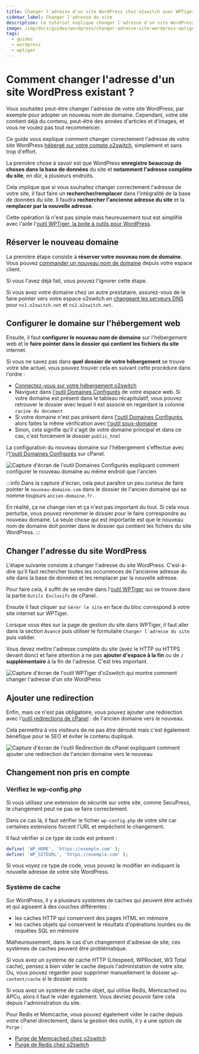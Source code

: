 ```yaml
---
title: Changer l'adresse d'un site WordPress chez o2switch avec WPTiger
sidebar_label: Changer l'adresse du site
description: Ce tutoriel explique changer l'adresse d'un site WordPress hebergé chez O2switch avec l'aide de WPTiger
image: /img/docs/guides/wordpress/changer-adresse-site-wordpress-wptiger.png
tags:
  - guides
  - wordpress
  - wptiger
---
```

# Comment changer l'adresse d'un site WordPress existant ?

Vous souhaitez peut-être changer l'adresse de votre site WordPress, par exemple pour adopter un nouveau nom de domaine.
Cependant, votre site contient déjà du contenu, peut-être des années d'articles et d'images, et vous ne voulez pas tout
recommencer.

Ce guide vous explique comment changer correctement l'adresse de votre site WordPress [hébergé sur votre compte
o2switch](https://www.o2switch.fr/), simplement et sans trop d'effort. 

La première chose à savoir est que WordPress **enregistre beaucoup de choses dans la base de données** du site et
**notamment l'adresse complète du site**, en dûr, à plusieurs endroits. 

Cela implique que si vous souhaitez changer correctement l'adresse de votre site, il faut faire un
**rechercher/remplacer** dans l'intégralité de la base de données du site. Il faudra **rechercher l'ancienne adresse du
site** et la **remplacer par la nouvelle adresse**. 

Cette opération là n'est pas simple mais heureusement tout est simplifié avec l'aide l'[outil WPTiger, la boite à outils
pour WordPress](/cpanel/o2switch/wptiger/). 

## Réserver le nouveau domaine

La première étape consiste à **réserver votre nouveau nom de domaine**. Vous pouvez [commander un nouveau nom de
domaine](https://clients.o2switch.fr/acheter-nom-de-domaine) depuis votre espace client.

Si vous l'avez déjà fait, vous pouvez l'ignorer cette étape. 

Si vous avez votre domaine chez un autre prestataire, assurez-vous de le faire pointer vers votre espace o2switch en
[changeant les serveurs DNS](/nom-de-domaine) pour  `ns1.o2switch.net` et `ns2.o2switch.net`. 

## Configurer le domaine sur l'hébergement web

Ensuite, il faut **configurer le nouveau nom de domaine** sur l'hébergement web et le **faire pointer dans le dossier
qui contient les fichiers du site** internet. 

Si vous ne savez pas dans **quel dossier de votre hébergement** se trouve votre site actuel, vous pouvez trouver cela en
suivant cette procédure dans l'ordre : 
  - [Connectez-vous sur votre hébergement o2switch](/guides/cpanel/comment-se-connecter)
  - Naviguez dans [l'outil Domaines Configurés](/cpanel/domaines/configuration-domaine) de votre espace web. Si votre
    domaine est présent dans le tableau récapitulatif, vous pouvez retrouver le dossier avec lequel il est associé en
    regardant la colonne `racine du document`
  - Si votre domaine n'est pas présent dans [l'outil Domaines Configurés](/cpanel/domaines/configuration-domaine),
   alors faites la même vérification avec [l'outil sous-domaine](/cpanel/domaines/configuration-sous-domaine)
  - Sinon, cela signifie qu'il s'agit de votre domaine principal et dans ce cas, c'est forcément le dossier
    `public_html`

La configuration du nouveau domaine sur l'hébergement s'effectue avec l'[l'outil Domaines
Configurés](/cpanel/domaines/configuration-domaine) sur cPanel. 

<Image
    src="/img/docs/guides/wordpress/changer-adresse-site-wordpress.png"
    title="Configuration du nouveau domaine dans le même dossier que l'ancien domaine"
    caption="Configuration du nouveau domaine dans le dossier du site existant"
    alt="Capture d'écran de l'outil Domaines Configurés expliquant comment configurer le nouveau domaine au même endroit
    que l'ancien"
/>

:::info
Dans la capture d'écran, cela peut paraître un peu curieux de faire pointer le `nouveau-domaine.com` dans le dossier de
l'ancien domaine qui se nomme toujours `ancien-domaine.fr`. 

En réalité, ça ne change rien et ça n'est pas important du tout. Si cela vous perturbe, vous pouvez renommer le dossier
pour le faire correspondre au nouveau domaine. La seule chose qui est importante est que le nouveau nom de domaine doit
pointer dans le dossier qui contient les fichiers du site WordPress.
:::

## Changer l'adresse du site WordPress

L'étape suivante consiste à changer l'adresse du site WordPress. C'est-à-dire qu'il faut rechercher toutes les
occurrences de l'ancienne adresse du site dans la base de données et les remplacer par la nouvelle adresse. 

Pour faire cela, il suffit de se rendre dans l'[outil WPTiger](/cpanel/o2switch/wptiger/) qui se trouve dans la partie
`Outils Exclusifs` de cPanel. 

Ensuite il faut cliquer sur `Gérer le site` en face du bloc correspond à votre site internet sur WPTiger. 

Lorsque vous êtes sur la page de gestion du site dans WPTiger, il faut aller dans la section `Avancé` puis utiliser le
formulaire `Changer l'adresse du site` puis valider. 

Vous devez mettre l'adresse complète du site (avec le HTTP ou HTTPS devant donc) et faire attention à ne pas **ajouter d'espace à la fin** ou de **`/` supplémentaire** à la fin de l'adresse. C'est très important.

<Image
    src="/img/docs/guides/wordpress/changer-adresse-site-wordpress-wptiger.png"
    title="Changer l'adresse d'un site WordPress avec WPTiger"
    caption="WPTiger permet de changer l'adresse d'un site WordPress très facilement"
    alt="Capture d'écran de l'outil WPTiger d'o2switch qui montre comment changer l'adresse d'un site WordPress"
/>

## Ajouter une redirection

Enfin, mais ce n'est pas obligatoire, vous pouvez ajouter une redirection avec l'[outil redirections de
cPanel](/cpanel/domaines/redirection-domaine) : de l'ancien domaine vers le nouveau. 

Cela permettra à vos visiteurs de ne pas être dérouté mais c'est également bénéfique pour le SEO et éviter le contenu
dupliqué.

<Image
    src="/img/docs/guides/wordpress/changer-adresse-site-wp-redirection.png"
    title="Redirection de l'ancien domaine vers le nouveau"
    caption="Ajout d'un redirection de l'ancien domaine vers le nouveau pour éviter le contenu dupliqué SEO"
    alt="Capture d'écran de l'outil Redirection de cPanel expliquant comment ajouter une redirection de l'ancien domaine
    vers le nouveau"
/>

## Changement non pris en compte

### Vérifiez le wp-config.php

Si vous utilisez une extension de sécurité sur votre site, comme SecuPress, le changement peut ne pas se faire
correctement.

Dans ce cas là, il faut vérifier le fichier `wp-config.php` de votre site car certaines extensions forcent l'URL et
empêchent le changement.

Il faut vérifier si ce type de code est présent : 

```php title="Extrait du wp-config.php"
define( 'WP_HOME', 'https://exemple.com' );
define( 'WP_SITEURL', 'https://exemple.com' );
```

Si vous voyez ce type de code, vous pouvez le modifier en indiquant la nouvelle adresse de votre site WordPress.

### Système de cache 

Sur WordPress, il y a plusieurs systèmes de caches qui peuvent être activés et qui agissent à des couches différentes :
- les caches HTTP qui conservent des pages HTML en mémoire 
- les caches objets qui conservent le résultats d'opérations lourdes ou de requêtes SQL en mémoire

Malheureusement, dans le cas d'un changement d'adresse de site, ces systèmes de caches peuvent être problématique.

Si vous avez un système de cache HTTP (Litespeed, WPRocket, W3 Total cache), pensez à bien vider le cache depuis 
l'administation de votre site. Ou, vous pouvez regarder pour supprimer manuellement le dossier `wp-content/cache` si
le dossier existe.

Si vous avez un système de cache objet, qui utilise Redis, Memcached ou APCu, alors il faut le vider également. 
Vous devriez pouvoir faire cela depuis l'administration du site.

Pour Redis et Memcache, vous pouvez également vider le cache depuis votre cPanel directement, dans la gestion des 
outils, il y a une option de `Purge` : 
- [Purge de Memcached chez o2switch](/cpanel/o2switch/memcached#gestion-de-linstance-memcached)
- [Purge de Redis chez o2switch](/cpanel/o2switch/redis#gestion-de-linstance-redis)
